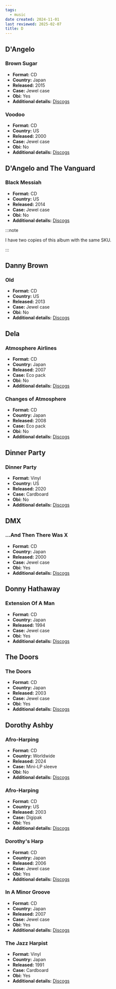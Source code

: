 ```yaml
---
tags:
  - music
date created: 2024-11-01
last reviewed: 2025-02-07
title: D
---
```


## D'Angelo

### Brown Sugar

- **Format:** CD
- **Country:** Japan
- **Released:** 2015
- **Case:** Jewel case
- **Obi:** Yes
- **Additional details:** [Discogs](https://www.discogs.com/release/7783513-DAngelo-Brown-Sugar)

### Voodoo

- **Format:** CD
- **Country:** US
- **Released:** 2000
- **Case:** Jewel case
- **Obi:** No
- **Additional details:** [Discogs](https://www.discogs.com/release/1473386-DAngelo-Voodoo)

## D'Angelo and The Vanguard

### Black Messiah

- **Format:** CD
- **Country:** US
- **Released:** 2014
- **Case:** Jewel case
- **Obi:** No
- **Additional details:** [Discogs](https://www.discogs.com/release/23427563-DAngelo-And-The-Vanguard-Black-Messiah)

:::note

I have two copies of this album with the same SKU.

:::

## Danny Brown

### Old

- **Format:** CD
- **Country:** US
- **Released:** 2013
- **Case:** Jewel case
- **Obi:** No
- **Additional details:** [Discogs](https://www.discogs.com/release/4981831-Danny-Brown-Old)

## Dela

### Atmosphere Airlines

- **Format:** CD
- **Country:** Japan
- **Released:** 2007
- **Case:** Eco pack
- **Obi:** No
- **Additional details:** [Discogs](https://www.discogs.com/release/1741592-Dela-Atmosphere-Airlines)

### Changes of Atmosphere

- **Format:** CD
- **Country:** Japan
- **Released:** 2008
- **Case:** Eco pack
- **Obi:** No
- **Additional details:** [Discogs](https://www.discogs.com/release/2103758-Dela-Changes-Of-Atmosphere)

## Dinner Party

### Dinner Party

- **Format:** Vinyl
- **Country:** US
- **Released:** 2020
- **Case:** Cardboard
- **Obi:** No
- **Additional details:** [Discogs](https://www.discogs.com/release/16084884-Dinner-Party-Dinner-Party)

## DMX

### ...And Then There Was X

- **Format:** CD
- **Country:** Japan
- **Released:** 2000
- **Case:** Jewel case
- **Obi:** Yes
- **Additional details:** [Discogs](https://www.discogs.com/release/29272552-DMX-And-Then-There-Was-X)

## Donny Hathaway

### Extension Of A Man

- **Format:** CD
- **Country:** Japan
- **Released:** 1994
- **Case:** Jewel case
- **Obi:** Yes
- **Additional details:** [Discogs](https://www.discogs.com/release/6920162-Donny-Hathaway-Extension-Of-A-Man)

## The Doors

### The Doors

- **Format:** CD
- **Country:** Japan
- **Released:** 2003
- **Case:** Jewel case
- **Obi:** Yes
- **Additional details:** [Discogs](https://www.discogs.com/release/6279397-The-Doors-The-Doors)

## Dorothy Ashby

### Afro-Harping

- **Format:** CD
- **Country:** Worldwide
- **Released:** 2024
- **Case:** Mini-LP sleeve
- **Obi:** No
- **Additional details:** [Discogs](https://www.discogs.com/release/31841582-Dorothy-Ashby-Afro-Harping)

### Afro-Harping

- **Format:** CD
- **Country:** US
- **Released:** 2003
- **Case:** Digipak
- **Obi:** Yes
- **Additional details:** [Discogs](https://www.discogs.com/release/1364997-Dorothy-Ashby-Afro-Harping)

### Dorothy's Harp

- **Format:** CD
- **Country:** Japan
- **Released:** 2006
- **Case:** Jewel case
- **Obi:** Yes
- **Additional details:** [Discogs](https://www.discogs.com/release/1512583-Dorothy-Ashby-Dorothys-Harp)

### In A Minor Groove

- **Format:** CD
- **Country:** Japan
- **Released:** 2007
- **Case:** Jewel case
- **Obi:** Yes
- **Additional details:** [Discogs](https://www.discogs.com/release/16131594-Dorothy-Ashby-And-Frank-Wess-In-A-Minor-Groove)

### The Jazz Harpist

- **Format:** Vinyl
- **Country:** Japan
- **Released:** 1991
- **Case:** Cardboard
- **Obi:** Yes
- **Additional details:** [Discogs](https://www.discogs.com/release/5097542-Dorothy-Ashby-The-Jazz-Harpist)
